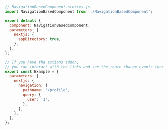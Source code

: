 ```js
// NavigationBasedComponent.stories.js
import NavigationBasedComponent from './NavigationBasedComponent';

export default {
  component: NavigationBasedComponent,
  parameters: {
    nextjs: {
      appDirectory: true,
    },
  },
};

// If you have the actions addon,
// you can interact with the links and see the route change events there
export const Example = {
  parameters: {
    nextjs: {
      navigation: {
        pathname: '/profile',
        query: {
          user: '1',
        },
      },
    },
  },
};
```
